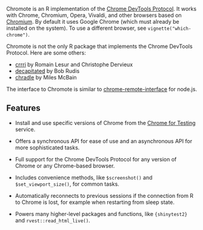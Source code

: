 Chromote is an R implementation of the [Chrome DevTools Protocol](https://chromedevtools.github.io/devtools-protocol/). It works with Chrome, Chromium, Opera, Vivaldi, and other browsers based on [Chromium](https://www.chromium.org/). By default it uses Google Chrome (which must already be installed on the system). To use a different browser, see `vignette("which-chrome")`.

Chromote is not the only R package that implements the Chrome DevTools Protocol. Here are some others:

* [crrri](https://github.com/RLesur/crrri) by Romain Lesur and Christophe Dervieux
* [decapitated](https://github.com/hrbrmstr/decapitated/) by Bob Rudis
* [chradle](https://github.com/milesmcbain/chradle) by Miles McBain

The interface to Chromote is similar to [chrome-remote-interface](https://github.com/cyrus-and/chrome-remote-interface) for node.js.

## Features

* Install and use specific versions of Chrome from the [Chrome for Testing](https://googlechromelabs.github.io/chrome-for-testing/) service.

* Offers a synchronous API for ease of use and an asynchronous API for more sophisticated tasks.

* Full support for the Chrome DevTools Protocol for any version of Chrome or any Chrome-based browser.

* Includes convenience methods, like `$screenshot()` and `$set_viewport_size()`, for common tasks.

* Automatically reconnects to previous sessions if the connection from R to Chrome is lost, for example when restarting from sleep state.

* Powers many higher-level packages and functions, like `{shinytest2}` and `rvest::read_html_live()`.

